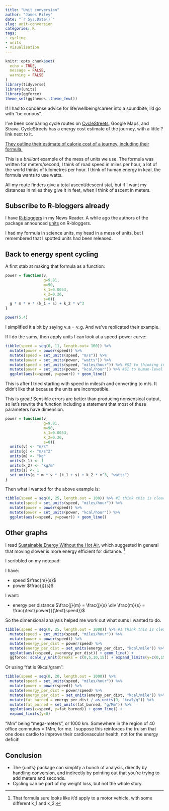 ```yaml
---
title: "Unit conversion"
author: "James Riley"
date: "`r Sys.Date()`"
slug: unit-conversion
categories: R
tags:
- cycling
- units
- Visualisation
---
```


```r
knitr::opts_chunk$set(
  echo = TRUE,
  message = FALSE,
  warning = FALSE
)
library(tidyverse)
library(units)
library(ggforce)
theme_set(ggthemes::theme_few())

```

If I had to condense advice for life/wellbeing/career into a soundbite, I'd go with "be curious". 

I've been comparing cycle routes on [CycleStreets](https://www.cyclestreets.net/help/journey/faq/#calories), Google Maps, and Strava. CycleStreets has a energy cost estimate of the journey, with a little ? link next to it. 

[They outline their estimate of calorie cost of a journey, including their formula.](https://www.cyclestreets.net/help/journey/faq/#calories)

This is a *brilliant* example of the mess of units we use. The formula was written for meters/second, I think of road speed in miles per hour, a lot of the world thinks of kilometres per hour. I think of human energy in kcal, the formula wants to use watts. 

All my route finders give a total ascent/descent stat, but if I want my distances in miles they give it in feet, when I think of ascent in meters. 

## Subscribe to R-bloggers already

I have [R-bloggers](https://www.r-bloggers.com/) in my News Reader. A while ago the authors of the package announced [units](https://cran.r-project.org/web/packages/units/index.html) on R-bloggers. 

I had my formula in science units, my head in a mess of units, but I remembered that I spotted units had been released. 

## Back to energy spent cycling

A first stab at making that formula as a function:

```r
power = function(v, 
                 g=9.81, 
                 m=90, 
                 k_1=0.0053, 
                 k_2=0.26,
                 s=0){
  g * m * v * (k_1 + s) + k_2 * v^3
} 

power(5.4)

```

I simplified it a bit by saying v_a = v_g. And we've replicated their example.

If I do the sums, then apply units I can look at a speed-power curve:

```r
tibble(speed = seq(0, 11, length.out= 100)) %>% 
  mutate(power = power(speed)) %>% 
  mutate(speed = set_units(speed, "m/s")) %>% 
  mutate(power = set_units(power, "watts")) %>% 
  mutate(speed = set_units(speed, "miles/hour")) %>% #SI to thinking in road speed
  mutate(power = set_units(power, "kcal/hour")) %>% #SI to human-level energy units
  ggplot(aes(x=speed, y=power)) + geom_line()
```

This is after I tried starting with speed in miles/h and converting to m/s. It didn't like that because the units are incompatible. 

This is great! Sensible errors are better than producing nonsensical output, so let's rewrite the function including a statement that most of these parameters have dimension.


```r
power = function(v, 
                 g=9.81, 
                 m=90, 
                 k_1=0.0053, 
                 k_2=0.26,
                 s=0){
  units(v) <- "m/s"
  units(g) <- "m/s^2"
  units(m) <- "kg"
  units(k_1) <- 1
  units(k_2) <- "kg/m"
  units(s) <- 1
  set_units(g * m * v * (k_1 + s) + k_2 * v^3, "watts")
} 

```


Then what I wanted for the above example is:


```r
tibble(speed = seq(0, 25, length.out = 100)) %>% #I think this is clearer as 2 lines 
  mutate(speed = set_units(speed, "miles/hour")) %>% 
  mutate(power = power(speed)) %>% 
  mutate(power = set_units(power, "kcal/hour")) %>% 
  ggplot(aes(x=speed, y=power)) + geom_line()
```

## Other graphs

I read [Sustainable Energy Without the Hot Air](https://withouthotair.com/), which suggested in general that moving slower is more energy efficient for distance. [^1]

[^1]: That formula sure looks like it'd apply to a motor vehicle, with some different k_1 and k_2.


I scribbled on my notepad:

I have:

- speed $\frac{m}{s}$
- power $\frac{j}{s}$

I want:

- energy per distance $\frac{j}{m} = \frac{j}{s} \div \frac{m}{s} = \frac{\text{power}}{\text{speed}}$

So the dimensional analysis helped me work out what sums I wanted to do. 

```r
tibble(speed = seq(0, 25, length.out = 1000)) %>% #I think this is clearer as 2 lines 
  mutate(speed = set_units(speed, "miles/hour")) %>% 
  mutate(power = power(speed)) %>% 
  mutate(energy_per_dist = power/speed) %>% 
  mutate(energy_per_dist = set_units(energy_per_dist, "kcal/mile")) %>% 
  ggplot(aes(x=speed, y=energy_per_dist)) + geom_line() +
  ggforce::scale_y_unit(breaks = c(0,5,10,15)) + expand_limits(y=c(0,15))

```

Or using "fat is 9kcal/gram":

```r
tibble(speed = seq(0, 20, length.out = 1000)) %>% 
  mutate(speed = set_units(speed, "miles/hour")) %>% 
  mutate(power = power(speed)) %>% 
  mutate(energy_per_dist = power/speed) %>% 
  mutate(energy_per_dist = set_units(energy_per_dist, "kcal/mile")) %>% 
  mutate(fat_burned = energy_per_dist / as_units(9, "kcal/g")) %>% 
  mutate(fat_burned = set_units(fat_burned, "g/Mm")) %>% 
  ggplot(aes(x=speed, y=fat_burned)) + geom_line() +
  expand_limits(y=0)

```

"Mm" being "mega-meters", or 1000 km. Somewhere in the region of 40 office commutes = 1Mm, for me. I suppose this reinforces the truism that one does cardio to improve their cardiovascular health, not for the energy deficit! 

## Conclusion

- The {units} package can simplify a bunch of analysis, directly by handling conversion, and indirectly by pointing out that you're trying to add meters and seconds. 
- Cycling can be part of my weight loss, but not the whole story. 